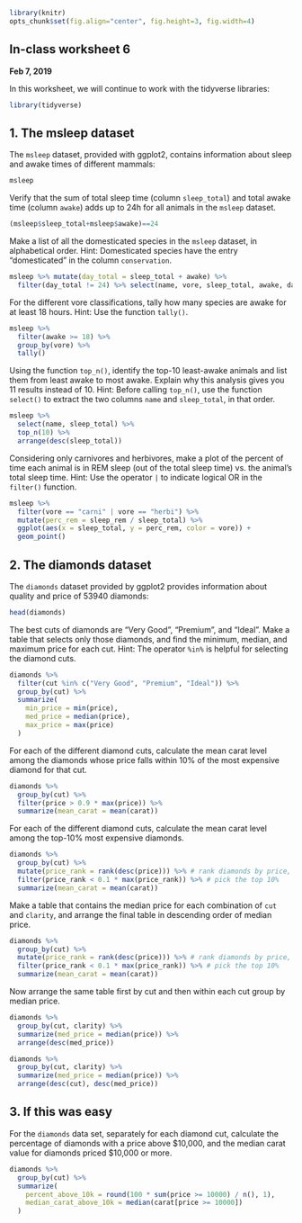 ```r
library(knitr)
opts_chunk$set(fig.align="center", fig.height=3, fig.width=4)
```
## In-class worksheet 6
**Feb 7, 2019**

In this worksheet, we will continue to work with the tidyverse libraries:
```r
library(tidyverse)
```

## 1. The msleep dataset

The `msleep` dataset, provided with ggplot2, contains information about sleep and awake times of different mammals:
```r
msleep
```

Verify that the sum of total sleep time (column `sleep_total`) and total awake time (column `awake`)  adds up to 24h for all animals in the `msleep` dataset.
```r
(msleep$sleep_total+msleep$awake)==24
```

Make a list of all the domesticated species in the `msleep` dataset, in alphabetical order. Hint: Domesticated species have the entry "domesticated" in the column `conservation`.
```r
msleep %>% mutate(day_total = sleep_total + awake) %>%
  filter(day_total != 24) %>% select(name, vore, sleep_total, awake, day_total)

```

For the different vore classifications, tally how many species are awake for at least 18 hours. Hint: Use the function `tally()`.
```r
msleep %>% 
  filter(awake >= 18) %>% 
  group_by(vore) %>%
  tally()


```

Using the function `top_n()`, identify the top-10 least-awake animals and list them from least awake to most awake. Explain why this analysis gives you 11 results instead of 10. Hint: Before calling `top_n()`, use the function `select()` to extract the two columns `name` and `sleep_total`, in that order.
```r
msleep %>% 
  select(name, sleep_total) %>%
  top_n(10) %>% 
  arrange(desc(sleep_total))
```

Considering only carnivores and herbivores, make a plot of the percent of time each animal is in REM sleep (out of the total sleep time) vs. the animal's total sleep time. Hint: Use the operator `|` to indicate logical OR in the `filter()` function.
```r
msleep %>% 
  filter(vore == "carni" | vore == "herbi") %>%
  mutate(perc_rem = sleep_rem / sleep_total) %>%
  ggplot(aes(x = sleep_total, y = perc_rem, color = vore)) + 
  geom_point()
```


## 2. The diamonds dataset

The `diamonds` dataset provided by ggplot2 provides information about quality and price of 53940 diamonds:
```r
head(diamonds)
```

The best cuts of diamonds are "Very Good", "Premium", and "Ideal". Make a table that selects only those diamonds, and find the minimum, median, and maximum price for each cut. Hint: The operator `%in%` is helpful for selecting the diamond cuts.
```r
diamonds %>%
  filter(cut %in% c("Very Good", "Premium", "Ideal")) %>% 
  group_by(cut) %>% 
  summarize(
    min_price = min(price),
    med_price = median(price),
    max_price = max(price)
  )
```

For each of the different diamond cuts, calculate the mean carat level among the diamonds whose price falls within 10% of the most expensive diamond for that cut.
```r
diamonds %>% 
  group_by(cut) %>%
  filter(price > 0.9 * max(price)) %>%
  summarize(mean_carat = mean(carat))
```

For each of the different diamond cuts, calculate the mean carat level among the top-10% most expensive diamonds.
```r
diamonds %>%
  group_by(cut) %>%
  mutate(price_rank = rank(desc(price))) %>% # rank diamonds by price, in descending order
  filter(price_rank < 0.1 * max(price_rank)) %>% # pick the top 10%
  summarize(mean_carat = mean(carat))
```

Make a table that contains the median price for each combination of `cut` and `clarity`, and arrange the final table in descending order of median price.
```r
diamonds %>%
  group_by(cut) %>%
  mutate(price_rank = rank(desc(price))) %>% # rank diamonds by price, in descending order
  filter(price_rank < 0.1 * max(price_rank)) %>% # pick the top 10%
  summarize(mean_carat = mean(carat))
```

Now arrange the same table first by cut and then within each cut group by median price.
```r
diamonds %>% 
  group_by(cut, clarity) %>%
  summarize(med_price = median(price)) %>% 
  arrange(desc(med_price))
```
```r
diamonds %>%
  group_by(cut, clarity) %>%
  summarize(med_price = median(price)) %>% 
  arrange(desc(cut), desc(med_price))
```


## 3. If this was easy

For the `diamonds` data set, separately for each diamond cut, calculate the percentage of diamonds with a price above \$10,000, and the median carat value for diamonds priced \$10,000 or more.
```r
diamonds %>%
  group_by(cut) %>%
  summarize(
    percent_above_10k = round(100 * sum(price >= 10000) / n(), 1),
    median_carat_above_10k = median(carat[price >= 10000])
  )
```
